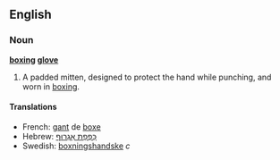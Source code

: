==English==
===Noun===
'''[[boxing]] [[glove]]'''

# A padded mitten, designed to protect the hand while punching, and worn in [[boxing]].

====Translations====
*French: [[gant]] de [[boxe]]
*Hebrew: [[כפפת אגרוף|כִּפְפַת אִגְרוּף]]
*Swedish: [[boxningshandske]] ''c''